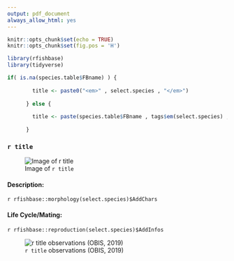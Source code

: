 ```yaml
---
output: pdf_document
always_allow_html: yes
---
```


```r
knitr::opts_chunk$set(echo = TRUE)
knitr::opts_chunk$set(fig.pos = 'H')

library(rfishbase)
library(tidyverse)

if( is.na(species.table$FBname) ) {
        
        title <- paste0("<em>" , select.species , "</em>")
        
      } else {
        
        title <- paste(species.table$FBname , tags$em(select.species) , sep = ", ")
        
      }

```
### `r title`  

![Image of `r title`](fish.jpg)

#### Description: 
`r rfishbase::morphology(select.species)$AddChars`  

#### Life Cycle/Mating: 
`r rfishbase::reproduction(select.species)$AddInfos`  

![`r title` observations (OBIS, 2019)](map.png)
